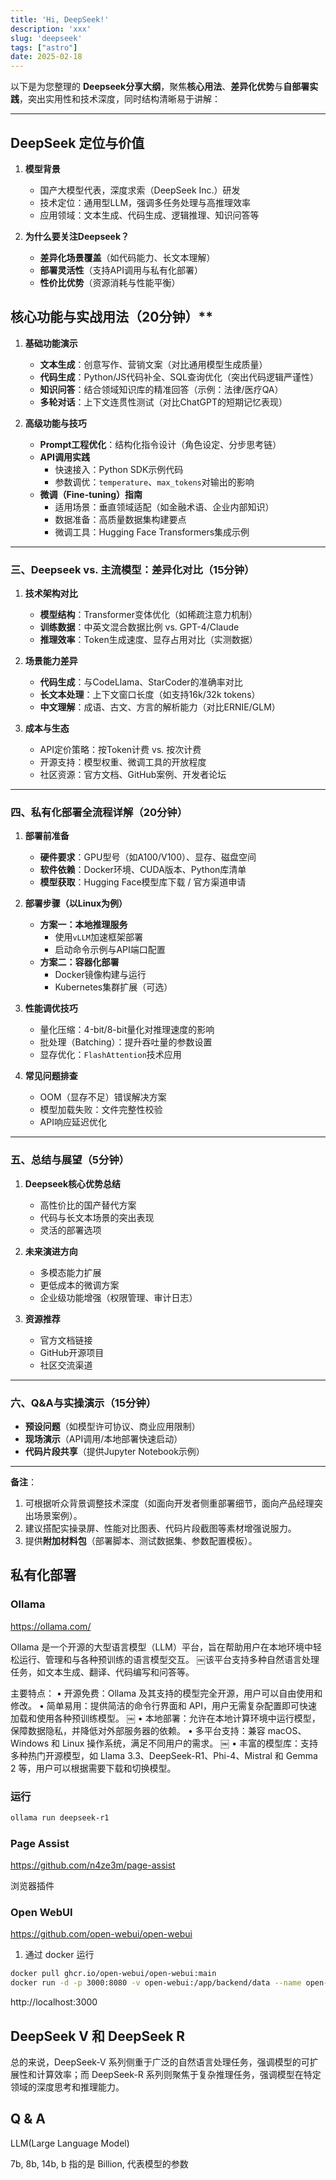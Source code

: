 ```yaml
---
title: 'Hi, DeepSeek!'
description: 'xxx'
slug: 'deepseek'
tags: ["astro"]
date: 2025-02-18
---
```


以下是为您整理的 **Deepseek分享大纲**，聚焦**核心用法**、**差异化优势**与**自部署实践**，突出实用性和技术深度，同时结构清晰易于讲解：

---

## DeepSeek 定位与价值

1. **模型背景**  
   - 国产大模型代表，深度求索（DeepSeek Inc.）研发  
   - 技术定位：通用型LLM，强调多任务处理与高推理效率  
   - 应用领域：文本生成、代码生成、逻辑推理、知识问答等  

2. **为什么要关注Deepseek？**  
   - **差异化场景覆盖**（如代码能力、长文本理解）  
   - **部署灵活性**（支持API调用与私有化部署）  
   - **性价比优势**（资源消耗与性能平衡）  

## 核心功能与实战用法（20分钟）**

1. **基础功能演示**  
   - **文本生成**：创意写作、营销文案（对比通用模型生成质量）  
   - **代码生成**：Python/JS代码补全、SQL查询优化（突出代码逻辑严谨性）  
   - **知识问答**：结合领域知识库的精准回答（示例：法律/医疗QA）  
   - **多轮对话**：上下文连贯性测试（对比ChatGPT的短期记忆表现）  

2. **高级功能与技巧**  
   - **Prompt工程优化**：结构化指令设计（角色设定、分步思考链）  
   - **API调用实践**  
     - 快速接入：Python SDK示例代码  
     - 参数调优：`temperature`、`max_tokens`对输出的影响  
   - **微调（Fine-tuning）指南**  
     - 适用场景：垂直领域适配（如金融术语、企业内部知识）  
     - 数据准备：高质量数据集构建要点  
     - 微调工具：Hugging Face Transformers集成示例  

---

### **三、Deepseek vs. 主流模型：差异化对比（15分钟）**
1. **技术架构对比**  
   - **模型结构**：Transformer变体优化（如稀疏注意力机制）  
   - **训练数据**：中英文混合数据比例 vs. GPT-4/Claude  
   - **推理效率**：Token生成速度、显存占用对比（实测数据）  

2. **场景能力差异**  
   - **代码生成**：与CodeLlama、StarCoder的准确率对比  
   - **长文本处理**：上下文窗口长度（如支持16k/32k tokens）  
   - **中文理解**：成语、古文、方言的解析能力（对比ERNIE/GLM）  

3. **成本与生态**  
   - API定价策略：按Token计费 vs. 按次计费  
   - 开源支持：模型权重、微调工具的开放程度  
   - 社区资源：官方文档、GitHub案例、开发者论坛  

---

### **四、私有化部署全流程详解（20分钟）**

1. **部署前准备**  
   - **硬件要求**：GPU型号（如A100/V100）、显存、磁盘空间  
   - **软件依赖**：Docker环境、CUDA版本、Python库清单  
   - **模型获取**：Hugging Face模型库下载 / 官方渠道申请  

2. **部署步骤（以Linux为例）**  
   - **方案一：本地推理服务**  
     - 使用`vLLM`加速框架部署  
     - 启动命令示例与API端口配置  
   - **方案二：容器化部署**  
     - Docker镜像构建与运行  
     - Kubernetes集群扩展（可选）  

3. **性能调优技巧**  
   - 量化压缩：4-bit/8-bit量化对推理速度的影响  
   - 批处理（Batching）：提升吞吐量的参数设置  
   - 显存优化：`FlashAttention`技术应用  

4. **常见问题排查**  
   - OOM（显存不足）错误解决方案  
   - 模型加载失败：文件完整性校验  
   - API响应延迟优化  

---

### **五、总结与展望（5分钟）**
1. **Deepseek核心优势总结**  
   - 高性价比的国产替代方案  
   - 代码与长文本场景的突出表现  
   - 灵活的部署选项  

2. **未来演进方向**  
   - 多模态能力扩展  
   - 更低成本的微调方案  
   - 企业级功能增强（权限管理、审计日志）  

3. **资源推荐**  
   - 官方文档链接  
   - GitHub开源项目  
   - 社区交流渠道  

---

### **六、Q&A与实操演示（15分钟）**
- **预设问题**（如模型许可协议、商业应用限制）  
- **现场演示**（API调用/本地部署快速启动）  
- **代码片段共享**（提供Jupyter Notebook示例）  

---

**备注**：  
1. 可根据听众背景调整技术深度（如面向开发者侧重部署细节，面向产品经理突出场景案例）。  
2. 建议搭配实操录屏、性能对比图表、代码片段截图等素材增强说服力。  
3. 提供**附加材料包**（部署脚本、测试数据集、参数配置模板）。


## 私有化部署

### Ollama

https://ollama.com/

Ollama 是一个开源的大型语言模型（LLM）平台，旨在帮助用户在本地环境中轻松运行、管理和与各种预训练的语言模型交互。  ￼该平台支持多种自然语言处理任务，如文本生成、翻译、代码编写和问答等。

主要特点：
	•	开源免费：Ollama 及其支持的模型完全开源，用户可以自由使用和修改。
	•	简单易用：提供简洁的命令行界面和 API，用户无需复杂配置即可快速加载和使用各种预训练模型。  ￼
	•	本地部署：允许在本地计算环境中运行模型，保障数据隐私，并降低对外部服务器的依赖。
	•	多平台支持：兼容 macOS、Windows 和 Linux 操作系统，满足不同用户的需求。  ￼
	•	丰富的模型库：支持多种热门开源模型，如 Llama 3.3、DeepSeek-R1、Phi-4、Mistral 和 Gemma 2 等，用户可以根据需要下载和切换模型。

### 运行

```bash
ollama run deepseek-r1
```
### Page Assist

https://github.com/n4ze3m/page-assist

浏览器插件

### Open WebUI

https://github.com/open-webui/open-webui


1. 通过 docker 运行

```bash
docker pull ghcr.io/open-webui/open-webui:main
docker run -d -p 3000:8080 -v open-webui:/app/backend/data --name open-webui ghcr.io/open-webui/open-webui:main
```
http://localhost:3000


## DeepSeek V 和 DeepSeek R

总的来说，DeepSeek-V 系列侧重于广泛的自然语言处理任务，强调模型的可扩展性和计算效率；而 DeepSeek-R 系列则聚焦于复杂推理任务，强调模型在特定领域的深度思考和推理能力。

## Q & A

LLM(Large Language Model)

7b, 8b, 14b, b 指的是 Billion, 代表模型的参数